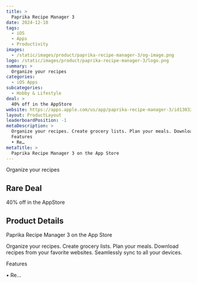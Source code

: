 ```yaml
---
title: >
  Paprika Recipe Manager 3
date: 2024-12-10
tags:
  - iOS
  - Apps
  - Productivity
images:
  - /static/images/product/paprika-recipe-manager-3/og-image.png
logo: /static/images/product/paprika-recipe-manager-3/logo.png
summary: >
  Organize your recipes
categories:
  - iOS Apps
subcategories:
  - Hobby & Lifestyle
deal: >
  40% off in the AppStore
website: https://apps.apple.com/us/app/paprika-recipe-manager-3/id1303222868
layout: ProductLayout
leaderboardPosition: -1
metaDescription: >
  Organize your recipes. Create grocery lists. Plan your meals. Download recipes from your favorite websites. Seamlessly sync to all your devices.
  Features
  • Re…
metaTitle: >
  ‎Paprika Recipe Manager 3 on the App Store
---
```

Organize your recipes

## Rare Deal

40% off in the AppStore

## Product Details

‎Paprika Recipe Manager 3 on the App Store

Organize your recipes. Create grocery lists. Plan your meals. Download recipes from your favorite websites. Seamlessly sync to all your devices.

Features

• Re…
